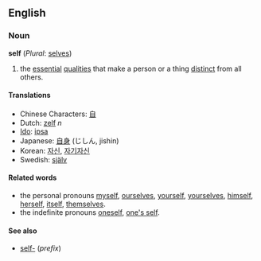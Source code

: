 ==English==

===Noun===
'''self''' (''Plural'': [[selves]])

# the [[essential]] [[qualities]] that make a person or a thing [[distinct]] from all others.

====Translations====
*Chinese Characters: [[自]]
*Dutch: [[zelf]] ''n''
*[[Ido]]: [[ipsa]]
*Japanese: [[自身]] (じしん, jishin)
*Korean: [[자신]], [[자기자신]]
*Swedish: [[själv]]

====Related words====
*the personal pronouns [[myself]], [[ourselves]], [[yourself]], [[yourselves]], [[himself]], [[herself]], [[itself]], [[themselves]].
*the indefinite pronouns [[oneself]], [[one's self]].

====See also====

*[[self-]] (''prefix'')